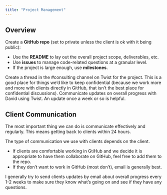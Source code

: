 ```yaml
---
title: "Project Management"
---
```


## Overview

Create a **GitHub repo** (set to private unless the client is ok with it being public):

- Use the **README** to lay out the overall project scope, deliverables, etc.
- Use **issues** to manage code-related questions at a granular level.
- If the project is large enough, use **milestones**. 

Create a thread in the #consulting channel on Twist for the project. This is a good place for things we'd like to keep confidential (because we work more and more with clients directly in GitHub, that isn't the best place for confidential discussions). Communicate updates on overall progress with David using Twist. An update once a week or so is helpful.  

## Client Communication

The most important thing we can do is communicate effectively and regularly. This means getting back to clients within 24 hours. 

The type of communication we use with clients depends on the client. 

- If clients are comfortable working in GtiHub and we decide it is appropriate to have them collaborate on GitHub, feel free to add them to the repo.
- If they don't want to work in GitHub (most don't), email is generally best.

I generally try to send clients updates by email about overall progress every 1-2 weeks to make sure they know what's going on and see if they have any questions.
